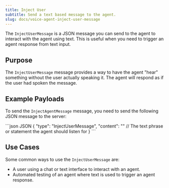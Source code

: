 ```yaml
---
title: Inject User
subtitle: Send a text based message to the agent.
slug: docs/voice-agent-inject-user-message
---
```


<div class="flex flex-row gap-2">
  <Markdown src="../snippets/va-stream-available.mdx" />
</div>


The `InjectUserMessage` is a JSON message you can send to the agent to interact with the agent using text. This is useful when you need to trigger an agent response from text input.

## Purpose

The `InjectUserMessage` message provides a way to have the agent "hear" something without the user actually speaking it. The agent will respond as if the user had spoken the message.

## Example Payloads

To send the `InjectAgentMessage` message, you need to send the following JSON message to the server:

<CodeGroup>
  ```json JSON
  {
    "type": "InjectUserMessage",
    "content": "" // The text phrase or statement the agent should listen for
  }
  ```
</CodeGroup>


## Use Cases

Some common ways to use the `InjectUserMessage` are:

* A user using a chat or text interface to interact with an agent.
* Automated testing of an agent where text is used to trigger an agent response.



